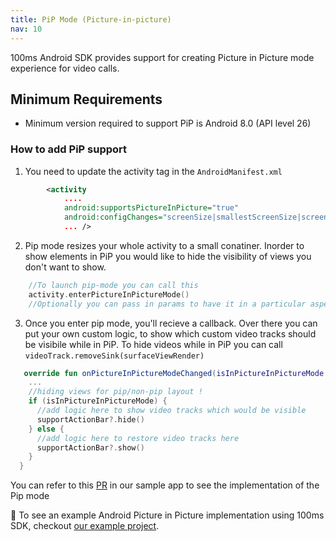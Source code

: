 ```yaml
---
title: PiP Mode (Picture-in-picture)
nav: 10
---
```


100ms Android SDK provides support for creating Picture in Picture mode experience for video calls.

## Minimum Requirements

-   Minimum version required to support PiP is Android 8.0 (API level 26)

### How to add PiP support

1. You need to update the activity tag in the `AndroidManifest.xml`

```xml
        <activity
            ....
            android:supportsPictureInPicture="true"
            android:configChanges="screenSize|smallestScreenSize|screenLayout|orientation"
            ... />
  ```

2. Pip mode resizes your whole activity to a small conatiner. Inorder to show elements in PiP you would like to hide the visibility of views you don't want to show.

```kotlin
    //To launch pip-mode you can call this 
    activity.enterPictureInPictureMode()
    //Optionally you can pass in params to have it in a particular aspect ratio. more info [https://developer.android.com/develop/ui/views/picture-in-picture]
  ```
  
3. Once you enter pip mode, you'll recieve a callback. Over there you can put your own custom logic, to show which custom video tracks should be visibile while in PiP. To hide videos while in PiP you can call `videoTrack.removeSink(surfaceViewRender)`

```kotlin
   override fun onPictureInPictureModeChanged(isInPictureInPictureMode: Boolean) {
    ...
    //hiding views for pip/non-pip layout !
    if (isInPictureInPictureMode) {
      //add logic here to show video tracks which would be visible   
      supportActionBar?.hide()
    } else {
      //add logic here to restore video tracks here
      supportActionBar?.show()
    }
  }
  ```

You can refer to this [PR](https://github.com/100mslive/100ms-android/pull/247/files) in our sample app to see the implementation of the Pip mode

👀 To see an example Android Picture in Picture implementation using 100ms SDK, checkout [our example project](https://github.com/100mslive/100ms-android).
